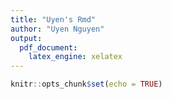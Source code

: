 ```yaml
---
title: "Uyen's Rmd"
author: "Uyen Nguyen"
output: 
  pdf_document:
    latex_engine: xelatex
---
```


```r
knitr::opts_chunk$set(echo = TRUE)


```

